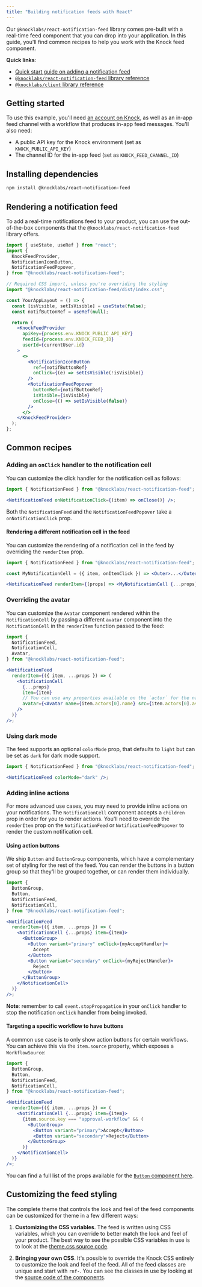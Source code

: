 ```yaml
---
title: "Building notification feeds with React"
---
```


Our `@knocklabs/react-notification-feed` library comes pre-built with a real-time feed component that you can drop into your application. In this guide, you'll find common recipes to help you work with the Knock feed component.

**Quick links**:

- [Quick start guide on adding a notification feed](/in-app-ui/react/quick-start)
- [`@knocklabs/react-notification-feed` library reference](/in-app-ui/react/reference)
- [`@knocklabs/client` library reference](/in-app-ui/javascript/reference)

## Getting started

To use this example, you'll need [an account on Knock](https://dashboard.knock.app), as well as an in-app feed channel with a workflow that produces in-app feed messages. You'll also need:

- A public API key for the Knock environment (set as `KNOCK_PUBLIC_API_KEY`)
- The channel ID for the in-app feed (set as `KNOCK_FEED_CHANNEL_ID`)

## Installing dependencies

```bash Installing dependencies
npm install @knocklabs/react-notification-feed
```

## Rendering a notification feed

To add a real-time notifications feed to your product, you can use the out-of-the-box components that the `@knocklabs/react-notification-feed` library offers.

```jsx
import { useState, useRef } from "react";
import {
  KnockFeedProvider,
  NotificationIconButton,
  NotificationFeedPopover,
} from "@knocklabs/react-notification-feed";

// Required CSS import, unless you're overriding the styling
import "@knocklabs/react-notification-feed/dist/index.css";

const YourAppLayout = () => {
  const [isVisible, setIsVisible] = useState(false);
  const notifButtonRef = useRef(null);

  return (
    <KnockFeedProvider
      apiKey={process.env.KNOCK_PUBLIC_API_KEY}
      feedId={process.env.KNOCK_FEED_ID}
      userId={currentUser.id}
    >
      <>
        <NotificationIconButton
          ref={notifButtonRef}
          onClick={(e) => setIsVisible(!isVisible)}
        />
        <NotificationFeedPopover
          buttonRef={notifButtonRef}
          isVisible={isVisible}
          onClose={() => setIsVisible(false)}
        />
      </>
    </KnockFeedProvider>
  );
};
```

## Common recipes

### Adding an `onClick` handler to the notification cell

You can customize the click handler for the notification cell as follows:

```jsx
import { NotificationFeed } from "@knocklabs/react-notification-feed";

<NotificationFeed onNotificationClick={(item) => onClose()} />;
```

Both the `NotificationFeed` and the `NotificationFeedPopover` take a `onNotificationClick` prop.

#### Rendering a different notification cell in the feed

You can customize the rendering of a notification cell in the feed by overriding the `renderItem` prop.

```jsx
import { NotificationFeed } from "@knocklabs/react-notification-feed";

const MyNotificationCell = ({ item, onItemClick }) => <Outer>...</Outer>;

<NotificationFeed renderItem={(props) => <MyNotificationCell {...props} />} />;
```

### Overriding the avatar

You can customize the `Avatar` component rendered within the `NotificationCell` by passing a different `avatar` component into the `NotificationCell` in the `renderItem` function passed to the feed:

```jsx
import {
  NotificationFeed,
  NotificationCell,
  Avatar,
} from "@knocklabs/react-notification-feed";

<NotificationFeed
  renderItem={({ item, ...props }) => (
    <NotificationCell
      {...props}
      item={item}
      // You can use any properties available on the `actor` for the name and avatar
      avatar={<Avatar name={item.actors[0].name} src={item.actors[0].avatar} />}
    />
  )}
/>;
```

### Using dark mode

The feed supports an optional `colorMode` prop, that defaults to `light` but can be set as `dark` for dark mode support.

```jsx
import { NotificationFeed } from "@knocklabs/react-notification-feed";

<NotificationFeed colorMode="dark" />;
```

### Adding inline actions

For more advanced use cases, you may need to provide inline actions on your notifications. The `NotificationCell` component accepts a `children` prop in order for you to render actions. You'll need to override the `renderItem` prop on the `NotificationFeed` or `NotificationFeedPopover` to render the custom notification cell.

#### Using action buttons

We ship `Button` and `ButtonGroup` components, which have a complementary set of styling for the rest of the feed. You can render the buttons in a button group so that they'll be grouped together, or can render them individually.

```jsx
import {
  ButtonGroup,
  Button,
  NotificationFeed,
  NotificationCell,
} from "@knocklabs/react-notification-feed";

<NotificationFeed
  renderItem={({ item, ...props }) => (
    <NotificationCell {...props} item={item}>
      <ButtonGroup>
        <Button variant="primary" onClick={myAcceptHandler}>
          Accept
        </Button>
        <Button variant="secondary" onClick={myRejectHandler}>
          Reject
        </Button>
      </ButtonGroup>
    </NotificationCell>
  )}
/>;
```

**Note**: remember to call `event.stopPropagation` in your `onClick` handler to stop the notification `onClick` handler from being invoked.

#### Targeting a specific workflow to have buttons

A common use case is to only show action buttons for certain workflows. You can achieve this via the `item.source` property, which exposes a `WorkflowSource`:

```jsx
import {
  ButtonGroup,
  Button,
  NotificationFeed,
  NotificationCell,
} from "@knocklabs/react-notification-feed";

<NotificationFeed
  renderItem={({ item, ...props }) => (
    <NotificationCell {...props} item={item}>
      {item.source.key === "approval-workflow" && (
        <ButtonGroup>
          <Button variant="primary">Accept</Button>
          <Button variant="secondary">Reject</Button>
        </ButtonGroup>
      )}
    </NotificationCell>
  )}
/>;
```

You can find a full list of the props available for the [`Button` component here](/in-app-ui/react/reference#button).

## Customizing the feed styling

The complete theme that controls the look and feel of the feed components can be customized for theme in a few different ways:

1. **Customizing the CSS variables**. The feed is written using CSS variables, which you can override to better match the look and feel of your product. The best way to see the possible CSS variables in use is to look at the [theme.css source code](https://github.com/knocklabs/react-notification-feed/blob/main/src/theme.css).

2. **Bringing your own CSS**. It's possible to override the Knock CSS entirely to customize the look and feel of the feed. All of the feed classes are unique and start with `rnf-`. You can see the classes in use by looking at the [source code of the components](https://github.com/knocklabs/react-notification-feed/blob/main/src/).
